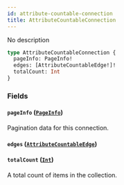 ```yaml
---
id: attribute-countable-connection
title: AttributeCountableConnection
---
```


No description

```graphql
type AttributeCountableConnection {
  pageInfo: PageInfo!
  edges: [AttributeCountableEdge!]!
  totalCount: Int
}
```

### Fields

#### `pageInfo` ([`PageInfo`](../../../developer/api-reference/objects/page-info))

Pagination data for this connection.

#### `edges` ([`AttributeCountableEdge`](../../../developer/api-reference/objects/attribute-countable-edge))

#### `totalCount` ([`Int`](../../../developer/api-reference/scalars/int))

A total count of items in the collection.
